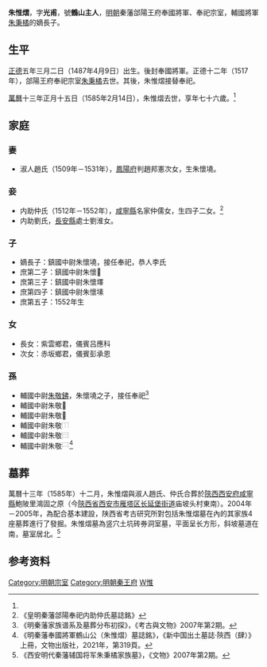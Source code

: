 '''朱惟熠'''{{BD|1510年|4月9日|1585年|2月14日|catIdx=Z朱}}，字'''光甫'''，號'''鶴山主人'''，[[明朝|明朝]]秦藩郃陽王府奉國將軍、奉祀宗室，輔國將軍[[朱秉橘|朱秉橘]]的嫡長子。

==生平==
[[正德_(明朝)|正德]]五年三月二日（1487年4月9日）出生。後封奉國將軍。正德十二年（1517年），郃陽王府奉祀宗室[[朱秉橘|朱秉橘]]去世。其後，朱惟熠接替奉祀。

[[萬曆|萬曆]]十三年正月十五日（1585年2月14日），朱惟熠去世，享年七十六歲。<ref name=zbj/>

==家庭==
===妻===
*淑人趙氏（1509年－1531年），[[鳳陽府|鳳陽府]]判趙邦憲次女，生朱懷墝。

===妾===
*内助仲氏（1512年－1552年），[[咸寧縣_(唐朝)|咸寧縣]]名家仲儒女，生四子二女。<ref>《皇明秦藩郃陽奉祀内助仲氏墓誌銘》</ref>
*内助劉氏，[[長安縣|長安縣]]處士劉淮女。

===子===
*嫡長子：鎮國中尉朱懷墝，接任奉祀，恭人李氏
*庶第二子：鎮國中尉朱懷𡒳
*庶第三子：鎮國中尉朱懷墿
*庶第四子：鎮國中尉朱懷塐
*庶第五子：1552年生

===女===
*長女：紫雲鄉君，儀賓吕應科
*次女：赤坂鄉君，儀賓彭承恩

===孫===
*輔國中尉[[朱敬鉘|朱敬鉘]]，朱懷墝之子，接任奉祀<ref>《明秦藩家族谱系及墓葬分布初探》，《考古與文物》2007年第2期。</ref>
*輔國中尉朱敬𨧫
*輔國中尉朱敬𮢫
*輔國中尉朱敬[[File:⿰金詹.svg|15px]]
*輔國中尉朱敬[[File:⿳𠔿冖金.svg|15px]]
*輔國中尉朱敬[[File:⿱巵金.svg|15px]]<ref>《明秦藩奉國將軍鶴山公（朱惟熠）墓誌銘》，《新中国出土墓誌·陝西（肆）》上冊，文物出版社，2021年，第319頁。</ref>

==墓葬==
萬曆十三年（1585年）十二月，朱惟熠與淑人趙氏、仲氏合葬於[[陝西等處承宣布政使司|陝西]][[西安府|西安府]][[咸寧縣_(唐朝)|咸寧縣]]鮑陂里鴻固之原（今[[陝西省|陝西省]][[西安市|西安市]][[雁塔区|雁塔区]][[长延堡街道|长延堡街道]]庙坡头村東南）。2004年－2005年，為配合基本建設，陕西省考古研究所對包括朱惟熠墓在內的其家族4座墓葬進行了發掘。朱惟熠墓為竖穴土坑砖券洞室墓，平面呈长方形，斜坡墓道在南，墓室居北。<ref name=zbj>《西安明代秦藩辅国将军朱秉橘家族墓》，《文物》2007年第2期。</ref>
{{Quotation|
<small>[誌蓋]<br>
朙秦藩奉國將軍隺山公之墓<br>
[誌文]<br>
　　明秦藩奉國將軍鶴山公墓誌銘<br>
賜進士第嘉議大夫南京應天府府尹前提督翰林院四夷舘太常寺少卿兩京太僕寺卿吏兵二科都給事中<br>
賜　一　品　服　長　安　王　鹤撰文<br>
賜同進士出身進階正議大夫資治尹奉<br>
勑巡撫雲南兼建昌畢節等處地方賛理軍務兵部左侍郎兼都察院右僉都御史前奉<br>
勑巡按直隸等處監察御史通政使司右叅議大理寺右少卿左少唧太僕寺卿太常寺卿大理寺卿侍<br>
經筵官奉<br>
勑總理兩浙福建二鹽運司雲南廣東等處各提舉司江西浙江福建兩廣雲貴湖廣江南直隸等處鹽法屯田都察院協管院事左副<br>
　　都御史工部右侍郎長安鄒應龍篆蓋<br>
　　萬曆乙酉正月十五日，奉國将軍鹤山公卒。子墝等，卜以卒之年十二月十六日，葬公韋曲原祖兆。先期，持長治丞謝君所為状請<br>
　　銘。状稱：公諱惟熠，字光甫，自謂鶴山主人，<br>
太祖高皇帝八世孫，<br>
　秦愍王七世孫，<br>
　郃陽惠恭王四世孫。父輔國將軍秉橘。母夫人王氏，生公暨弟惟炟。公生有異質，左目重瞳子，豐頤美鬚，容止閒雅。童時以父母見背，<br>
　　未獲授學。然資禀聦慧，器宇凝重，即善學者不逮也。正德乙亥，<br>
　安僖王薨，無子，公以猶子入祀。惟時王妃在堂，偶爾疽發於臂，且浸蝕危急。公入侍湯藥，出禱神祗，不遑起居者踰月，而母妃頼以無<br>
　　虞，遠近同聲稱之為孝感云。自安僖薨後，家政漸弛，公以細事付家監而自理其巨者，凡祭祀、讌享、奉母、敦族，罔不中禮。每念幼時<br>
　　未學，日以不能誦法先哲爲媿，延里中耆舊多聞者，時其廪氣，資其見聞，而於鄉之縉紳賢且文者尤禮重之。每歲時令節，張筵設<br>
　　醴，繼之以卜夜，淹之以投轄，即霄沉漏徹，端纓不倦，未嘗愆於禮度，罔承權輿也。己卯<br>
大慶，詔有司以羊酒絹帛賜宗室高年者，公以七十受賚，出同時諸宗之右，故舉國榮之。秦自<br>
　定王、<br>
　宣王、<br>
　靖王，念公厚德，獨隆禮遇。<br>
　今王益稔其賢，謂公國之老成，<br>
　先王之所重，凡所以禮公者視昔有加焉，故受賚則予以華扁，懸弧則贈以佳章，物采輝煌，觀者悚動。及其疾也，遺官省問，遣醫致藥，<br>
　　且慮及衣衾，出宫錦為[[File:⿰衤歛.svg|12px]]，此又舉國宗室今昔之所無也。公既累荷<br>
　國恩，感激思報，預命諸郎以城北園圃獻之，擬詩人投桃之義。<br>
　王之明於尚賢，公之篤於報德，咸可紀誦，稱<br>
　秦藩盛事云。公體厚善攝，素無疾苦。歲初，偶爾違和。宗族賓客問之，則曰：痰火為患，頃當就平耳。諸郎為公老，則朝夕入侍。元夕之前，<br>
　　語諸郎以疾平，各遣歸子舍。明日，復入侍，將與語不能，瞬息属纊矣。詎生正德庚午三月二日，亯年七十又六。元配趙氏，鳳陽府通<br>
　　判邦憲女，封淑人。繼配淑人仲氏，咸寧處土儒女。再配内助劉氏，長安處士淮女。劉儒家子，克正内壼，幽閑淑慎，公之晚年頼以優<br>
　　游休暇多矣。公生四男子：曰墝，配李氏；曰𡒳，配蒲氏；曰墿，配楊氏；曰塐，配王氏。男俱封鎮國中尉，配俱封恭人。而墝以長，奉<br>
　國主命繼父管理府事。女子二：長封紫雲鄉君，適吕應科；次封赤坂鄉君，適彭承恩。俱授儀賔。孫男子六人：鉘、𨧫、𮢫、[[File:⿰金詹.svg|12px]]、[[File:⿳𠔿冖金.svg|12px]]、[[File:⿱巵金.svg|12px]]，俱封輔國<br>
　　中尉。鉘娶張氏，𨧫娶劉氏，俱封冝人，餘未聘。孫女子六人：長適師訓，次適張子英，餘四人未字。玄孫男子一，曰誼𣹲；女子一，幼。公嘗<br>
　　以踪跡得盜，則懲而不酷；以噐物給子，則均而不私；以惠愛篤同氣，則老而不厭；以田畆贍故友，則沒而後已。寡怨讟於平日，獲聲<br>
　　譽於身後，冝也，非幸也。向余讀《漢書》諸王列傳，至東平、北海，以為文勝之辭。今睹隺山公之賢，乃知性行原於夙成，率履非由勉強，<br>
　　貴不能驕，富不能淫，斯故東平、北海之儔也。<br>
聖朝以德禮化天下，有宗人若公者，可使之湮没無聞、泯泯於後世哉？則部使者之採擇太史氏之紀録，端有待矣。銘曰：於穆君侯，<br>
天潢之良。騶虞麟趾，長發其祥。郃陽開國，侯乃祀之。繩其祖武，罄無不冝。黜紛崇素，持滿戒盈。雅則北海，善乃東平。設醴尚賢，遠竽避俗。<br>
　　七十餘龄，令終有淑。韋曲玄宮，載尌載封。子子孫孫，慶衍無窮。<br>
　　　　　　　　　　　　　　　　　　　　　　太學生婣弟長安劉維正頓首拜書丹。<br>
　　　　　　　　　　　　　　　　　　　　　　　　　　　　　　男墝、𡒳、墿、塐泣血上石。　　　　　　　　張尚信鐫。
</small>
}}

==参考资料==
{{reflist|}}

{{s-start}}
{{s-bef|before=父輔國將軍[[朱秉橘|朱秉橘]]}}
{{s-ttl|title=[[明朝藩王列表_(秦王系)#郃陽國|明朝郃陽王府奉祀宗室]]|years=？－1585年}}
{{s-aft|after=子鎮國中尉[[朱敬鉘|朱懷墝]]}}
{{end}}

[[Category:明朝宗室|Category:明朝宗室]]
[[Category:明朝秦王府|Category:明朝秦王府]]
[[Category:朱姓|W惟]]